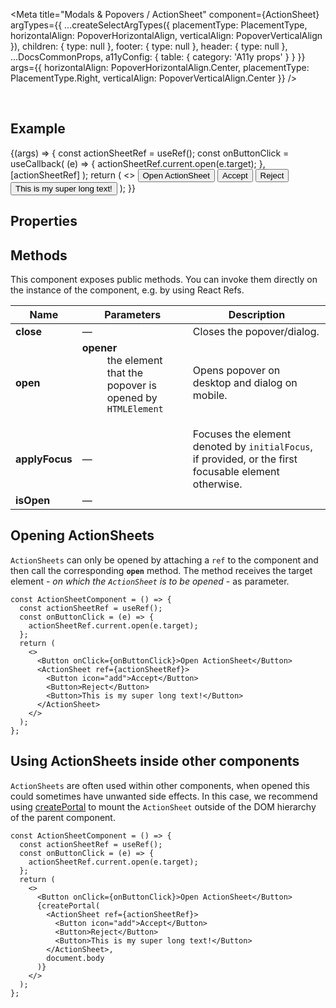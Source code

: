 
<Meta
  title="Modals & Popovers / ActionSheet"
  component={ActionSheet}
  argTypes={{
    ...createSelectArgTypes({
      placementType: PlacementType,
      horizontalAlign: PopoverHorizontalAlign,
      verticalAlign: PopoverVerticalAlign
    }),
    children: {
      type: null
    },
    footer: {
      type: null
    },
    header: {
      type: null
    },
    ...DocsCommonProps,
    a11yConfig: { table: { category: 'A11y props' } }
  }}
  args={{
    horizontalAlign: PopoverHorizontalAlign.Center,
    placementType: PlacementType.Right,
    verticalAlign: PopoverVerticalAlign.Center
  }}
/>

<DocsHeader />

<br />

## Example

<Canvas>
  <Story name="Default">
    {(args) => {
      const actionSheetRef = useRef();
      const onButtonClick = useCallback(
        (e) => {
          actionSheetRef.current.open(e.target);
        },
        [actionSheetRef]
      );
      return (
        <>
          <Button onClick={onButtonClick}>Open ActionSheet</Button>
          <ActionSheet {...args} ref={actionSheetRef}>
            <Button icon="add">Accept</Button>
            <Button>Reject</Button>
            <Button>This is my super long text!</Button>
          </ActionSheet>
        </>
      );
    }}
  </Story>
</Canvas>

## Properties

<ArgsTable story="." />

## Methods

This component exposes public methods. You can invoke them directly on the instance of the component, e.g. by using React Refs.

| Name           | Parameters                                                                                                                                                    | Description                                                                                                      |
| -------------- | ------------------------------------------------------------------------------------------------------------------------------------------------------------- | ---------------------------------------------------------------------------------------------------------------- |
| **close**      | &mdash;                                                                                                                                                       | Closes the popover/dialog.                                                                                       |
| **open**       | <dl><dt className="methodText">**opener**</dt><dd className="methodText">the element that the popover is opened by</dd><dd><code>HTMLElement</code></dd></dl> | Opens popover on desktop and dialog on mobile.                                                                   |
| **applyFocus** | &mdash;                                                                                                                                                       | Focuses the element denoted by <code>initialFocus</code>, if provided, or the first focusable element otherwise. |
| **isOpen**     | &mdash;                                                                                                                                                       |

## Opening ActionSheets

`ActionSheets` can only be opened by attaching a `ref` to the component and then call the corresponding **`open`** method. The method receives the target element - _on which the `ActionSheet` is to be opened_ - as parameter.

```JSX
const ActionSheetComponent = () => {
  const actionSheetRef = useRef();
  const onButtonClick = (e) => {
    actionSheetRef.current.open(e.target);
  };
  return (
    <>
      <Button onClick={onButtonClick}>Open ActionSheet</Button>
      <ActionSheet ref={actionSheetRef}>
        <Button icon="add">Accept</Button>
        <Button>Reject</Button>
        <Button>This is my super long text!</Button>
      </ActionSheet>
    </>
  );
};
```

## Using ActionSheets inside other components

`ActionSheets` are often used within other components, when opened this could sometimes have unwanted side effects.
In this case, we recommend using [createPortal](https://reactjs.org/docs/portals.html) to mount the `ActionSheet` outside of the DOM hierarchy of the parent component.

```JSX
const ActionSheetComponent = () => {
  const actionSheetRef = useRef();
  const onButtonClick = (e) => {
    actionSheetRef.current.open(e.target);
  };
  return (
    <>
      <Button onClick={onButtonClick}>Open ActionSheet</Button>
      {createPortal(
        <ActionSheet ref={actionSheetRef}>
          <Button icon="add">Accept</Button>
          <Button>Reject</Button>
          <Button>This is my super long text!</Button>
        </ActionSheet>,
        document.body
      )}
    </>
  );
};
```
